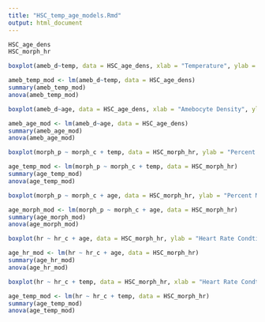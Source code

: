 ```yaml
---
title: "HSC_temp_age_models.Rmd"
output: html_document
---
```


```r
HSC_age_dens
HSC_morph_hr
```

```r
boxplot(ameb_d~temp, data = HSC_age_dens, xlab = "Temperature", ylab = "Amebocyte Density")

ameb_temp_mod <- lm(ameb_d~temp, data = HSC_age_dens)
summary(ameb_temp_mod)
anova(ameb_temp_mod)
```

```r
boxplot(ameb_d~age, data = HSC_age_dens, xlab = "Amebocyte Density", ylab = "Age")

ameb_age_mod <- lm(ameb_d~age, data = HSC_age_dens)
summary(ameb_age_mod)
anova(ameb_age_mod)
```

```r
boxplot(morph_p ~ morph_c + temp, data = HSC_morph_hr, ylab = "Percent Morphology")

age_temp_mod <- lm(morph_p ~ morph_c + temp, data = HSC_morph_hr)
summary(age_temp_mod)
anova(age_temp_mod)
```

```r
boxplot(morph_p ~ morph_c + age, data = HSC_morph_hr, ylab = "Percent Morphology")

age_morph_mod <- lm(morph_p ~ morph_c + age, data = HSC_morph_hr)
summary(age_morph_mod)
anova(age_morph_mod)
```

```r
boxplot(hr ~ hr_c + age, data = HSC_morph_hr, ylab = "Heart Rate Condtion")

age_hr_mod <- lm(hr ~ hr_c + age, data = HSC_morph_hr)
summary(age_hr_mod)
anova(age_hr_mod)
```

```r
boxplot(hr ~ hr_c + temp, data = HSC_morph_hr, xlab = "Heart Rate Condtion")

age_temp_mod <- lm(hr ~ hr_c + temp, data = HSC_morph_hr)
summary(age_temp_mod)
anova(age_temp_mod)
```